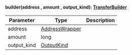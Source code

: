 
#### builder(address , amount , output_kind): [TransferBuilder](#transferbuilder)



| Parameter       | Type |  Description |
| --------------- | -------- | -------- |
| address | [AddressWrapper](#addresswrapper) |   |
| amount | long |   |
| output_kind | [OutputKind](#outputkind) |   |
